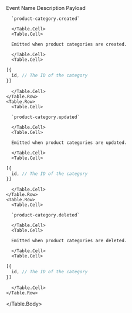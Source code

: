 
<Table>
  <Table.Header>
    <Table.Row>
      <Table.HeaderCell>Event Name</Table.HeaderCell>
      <Table.HeaderCell>Description</Table.HeaderCell>
      <Table.HeaderCell className="w-1/3">Payload</Table.HeaderCell>
    </Table.Row>
  </Table.Header>
  <Table.Body>
    <Table.Row>
      <Table.Cell>

      `product-category.created`

      </Table.Cell>
      <Table.Cell>

      Emitted when product categories are created.

      </Table.Cell>
      <Table.Cell>

```ts blockStyle="inline"
[{
  id, // The ID of the category
}]
```

      </Table.Cell>
    </Table.Row>
    <Table.Row>
      <Table.Cell>

      `product-category.updated`

      </Table.Cell>
      <Table.Cell>

      Emitted when product categories are updated.

      </Table.Cell>
      <Table.Cell>

```ts blockStyle="inline"
[{
  id, // The ID of the category
}]
```

      </Table.Cell>
    </Table.Row>
    <Table.Row>
      <Table.Cell>

      `product-category.deleted`

      </Table.Cell>
      <Table.Cell>

      Emitted when product categories are deleted.

      </Table.Cell>
      <Table.Cell>

```ts blockStyle="inline"
[{
  id, // The ID of the category
}]
```

      </Table.Cell>
    </Table.Row>
  </Table.Body>
</Table>